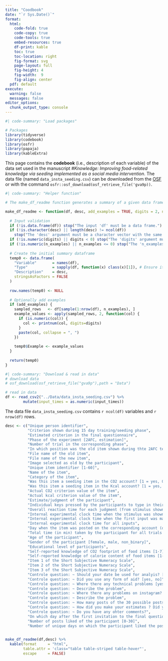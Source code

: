 ```yaml
---
title: "Coodbook"
date: "`r Sys.Date()`"
format: 
  html:
    code-fold: true
    code-copy: true
    code-tools: true
    embed-resources: true
    df-print: kable
    toc: true
    toc-location: right
    fig-format: svg
    page-layout: full
    fig-height: 4
    fig-width:  9
    fig-align: center
  pdf: default
execute:
  warning: false
  messages: false
editor_options: 
  chunk_output_type: console
---
```


```r
#| code-summary: "Load packages"

# Packages
library(tidyverse) 
library(codebook)
library(osfr)
library(papaja)
library(kableExtra)
```

This page contains the **codebook** (i.e., description of each variable) of the data set used in the manuscript *#Knowledge: Improving food-related knowledge via seeding implemented as a social media intervention*. The data file (named `data_insta_seeding.csv`) can be downloaded from the [OSF](https://osf.io/vztjq/) or with the command  `osfr::osf_download(osf_retrieve_file('gva9p))`. 

```r
#| code-summary: "Helper function"

# The make_df_readme function generates a summary of a given data frame in R, creating a descriptive table that outlines the structure and content of the data frame. If the add_examples parameter is set to TRUE (the default), the function samples two random rows from df as examples.

make_df_readme <- function(df, desc, add_examples = TRUE, digits = 2, n_examples = 4) {
  
  # Input validation
  if (!is.data.frame(df)) stop("The input 'df' must be a data frame.")
  if (!is.character(desc) || length(desc) != ncol(df)) 
    stop("The 'desc' argument must be a character vector with the same length as the number of columns in 'df'.")
  if (!is.numeric(digits) || digits < 0) stop("The 'digits' argument must be a non-negative integer.")
  if (!is.numeric(n_examples) || n_examples <= 0) stop("The 'n_examples' argument must be a positive integer.")
  
  # Create the initial summary dataframe
  temp0 <- data.frame(
    "Variable"       = names(df),
    "Type"           = sapply(df, function(x) class(x)[1]), # Ensure it handles multiple class objects correctly
    "Description"    = desc,
    stringsAsFactors = FALSE
  )
  
  row.names(temp0) <- NULL
  
  # Optionally add examples
  if (add_examples) {
    sampled_rows   <- df[sample(1:nrow(df), n_examples), ]
    example_values <- apply(sampled_rows, 2, function(col) {
      if (is.numeric(col)) {
        col <- printnum(col, digits=digits)
      }
      paste(col, collapse = ", ")
    })
    
    temp0$Example <- example_values
  }
  
  return(temp0)
}
```


```r
#| code-summary: "Download & read in data"
# download data
# osf_download(osf_retrieve_file("gva9p"),path = "Data")

# read in data
df <- read_csv2("../Data/data_insta_seeding.csv") %>% 
        mutate(input_times = as.numeric(input_times))
```

The data file `data_insta_seeding.csv` contains `r ncol(df)` variables and `r nrow(df)` rows.
                       
```r

desc <- c("Unique person identifier",
          "Criterion shown during 15 day training/seeding phase",
          "Estimated criterion in the final questionnaire",
          "Phase of the experiment [2AFC, estimation]",
          "Number of trial in the corresponding phase",
          "In which position was the old item shown during thte 2AFC test",
          "File name of the old item",
          "File name of the new item",
          "Image selected as old by the participant",
          "Unique item identifier [1-60]",
          "Name of the item",
          "Category of the item",
          "Was this item a seeding item in the CO2 account? [1 = yes, 0 = no]",
          "Was this item a seeding item in the Kcal account? [1 = yes, 0 = no]",
          "Actual CO2 criterion value of the item",
          "Actual kcal criterion value of the item",
          "Estimate/judgment of the participant",
          "Individual keys pressed by the participants to type in their judgment",
          "Overall reaction time for each judgment (from stimulus shown until confirmed button clicked",
          "Internal experimental clock time when the stimulus was shown",
          "Internal experimental clock time when the first input was made",
          "Internal experimental clock time for all inputs",
          "Day when the item was posted on the corresponding account (only applicable if it was a seeding item)",
          "Total time (in min) taken by the participant for all trials in the corresponding phase (2AFC or estimation)",
          "Age of the participant",
          "Gender of the participant [female, male, non_binary]",
          "Educational level of participants",
          "Self-reported knowledge of CO2 footprint of food items [1-7]",
          "Self-reported knowledge of calorie content of food items [1-7]",
          "Item 1 of the Short Subjective Numeracy Scale",
          "Item 2 of the Short Subjective Numeracy Scale",
          "Item 3 of the Short Subjective Numeracy Scale",
          "Controle question: ~ Should your date be used for analyis? [yes, no]",
          "Controle question: ~ Did you use any form of aid? [yes, no]",
          "Controle question: ~ Where there any technical problems [yes, no]",
          "Controle question: ~ Describe the problem",
          "Controle question: ~ Where there any problems on instagram? [yes, no]",
          "Controle question: ~ Describe the problem",
          "Controle question: ~ How many posts of the 30 possible posts did you see on instagram?",
          "Controle question: ~ How did you make your estimates ? Did you use a specific strategy?",
          "Controle question: ~ Do you have any ohter comments?",
          "On which day after the first invitation to the final questionnaire did the participants actually participate?",
          "Number of posts liked of the participant [0-30]",
          "Number of unique days on which the participant liked the posts [0-15]") 
  

make_df_readme(df,desc) %>% 
  kable(format     = "html",
        table.attr = 'class="table table-striped table-hover"',
        escape     = FALSE)

```

 